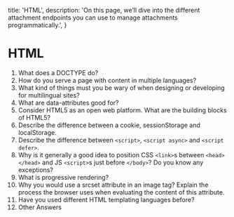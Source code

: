   title: 'HTML',
  description:
    'On this page, we’ll dive into the different attachment endpoints you can use to manage attachments programmatically.',
}

# HTML
1. What does a DOCTYPE do?
1. How do you serve a page with content in multiple languages?
1. What kind of things must you be wary of when designing or developing for multilingual sites?
1. What are data-attributes good for?
1. Consider HTML5 as an open web platform. What are the building blocks of HTML5?
1. Describe the difference between a cookie, sessionStorage and localStorage.
1. Describe the difference between `<script>`, `<script async>` and `<script defer>`.
1. Why is it generally a good idea to position CSS `<link>`s between `<head></head>` and JS `<script>`s just before `</body>`? Do you know any exceptions?
1. What is progressive rendering?
1. Why you would use a srcset attribute in an image tag? Explain the process the browser uses when evaluating the content of this attribute.
1. Have you used different HTML templating languages before?
1. Other Answers


